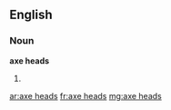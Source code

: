 ==English==

===Noun===
'''axe heads'''

# {{plural of|[[axe head]]}}

[[ar:axe heads]]
[[fr:axe heads]]
[[mg:axe heads]]